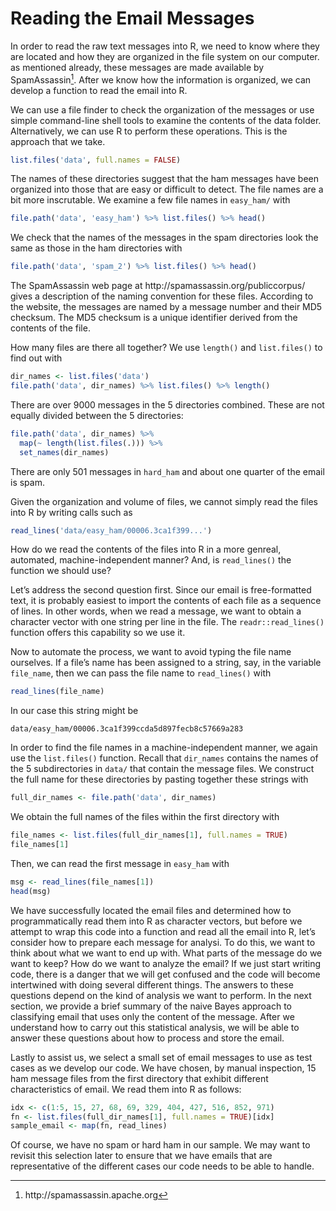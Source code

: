 # Reading the Email Messages {#reading}

In order to read the raw text messages into R, we need to know where they are located and how they are organized in the file system on our computer. as mentioned already, these messages are made available by SpamAssassin^[http://spamassassin.apache.org]. After we know how the information is organized, we can develop a function to read the email into R.

We can use a file finder to check the organization of the messages or use simple command-line shell tools to examine the contents of the data folder. Alternatively, we can use R to perform these operations. This is the approach that we take.

```r
list.files('data', full.names = FALSE)
```

The names of these directories suggest that the ham messages have been organized into those that are easy or difficult to detect. The file names are a bit more inscrutable. We examine a few file names in `easy_ham/` with

```r
file.path('data', 'easy_ham') %>% list.files() %>% head()
```

We check that the names of the messages in the spam directories look the same as those in the ham directories with

```r
file.path('data', 'spam_2') %>% list.files() %>% head()
```

The SpamAssassin web page at http://spamassassin.org/publiccorpus/ gives a description of the naming convention for these files. According to the website, the messages are named by a message number and their MD5 checksum. The MD5 checksum is a unique identifier derived from the contents of the file.

How many files are there all together? We use `length()` and `list.files()` to find out with

```r
dir_names <- list.files('data')
file.path('data', dir_names) %>% list.files() %>% length()
```

There are over 9000 messages in the 5 directories combined. These are not equally divided between the 5 directories:

```r
file.path('data', dir_names) %>% 
  map(~ length(list.files(.))) %>% 
  set_names(dir_names)
```

There are only 501 messages in `hard_ham` and about one quarter of the email is spam.

Given the organization and volume of files, we cannot simply read the files into R by writing calls such as

```r
read_lines('data/easy_ham/00006.3ca1f399...')
```

How do we read the contents of the files into R in a more genreal, automated, machine-independent manner? And, is `read_lines()` the function we should use?

Let's address the second question first. Since our email is free-formatted text, it is probably easiest to import the contents of each file as a sequence of lines. In other words, when we read a message, we want to obtain a character vector with one string per line in the file. The `readr::read_lines()` function offers this capability so we use it.

Now to automate the process, we want to avoid typing the file name ourselves. If a file's name has been assigned to a string, say, in the variable `file_name`, then we can pass the file name to `read_lines()` with

```r
read_lines(file_name)
```

In our case this string might be

```
data/easy_ham/00006.3ca1f399ccda5d897fecb8c57669a283
```

In order to find the file names in a machine-independent manner, we again use the `list.files()` function. Recall that `dir_names` contains the names of the 5 subdirectories in `data/` that contain the message files. We construct the full name for these directories by pasting together these strings with

```r
full_dir_names <- file.path('data', dir_names)
```

We obtain the full names of the files within the first directory with

```r
file_names <- list.files(full_dir_names[1], full.names = TRUE)
file_names[1]
```

Then, we can read the first message in `easy_ham` with

```r
msg <- read_lines(file_names[1])
head(msg)
```

We have successfully located the email files and determined how to programmatically read them into R as character vectors, but before we attempt to wrap this code into a function and read all the email into R, let's consider how to prepare each message for analysi. To do this, we want to think about what we want to end up with. What parts of the message do we want to keep? How do we want to analyze the email? If we just start writing code, there is a danger that we will get confused and the code will become intertwined with doing several different things. The answers to these questions depend on the kind of analysis we want to perform. In the next section, we provide a brief summary of the naive Bayes approach to classifying email that uses only the content of the message. After we understand how to carry out this statistical analysis, we will be able to answer these questions about how to process and store the email.

Lastly to assist us, we select a small set of email messages to use as test cases as we develop our code. We have chosen, by manual inspection, 15 ham message files from the first directory that exhibit different characteristics of email. We read them into R as follows:

```r
idx <- c(1:5, 15, 27, 68, 69, 329, 404, 427, 516, 852, 971)
fn <- list.files(full_dir_names[1], full.names = TRUE)[idx]
sample_email <- map(fn, read_lines)
```

Of course, we have no spam or hard ham in our sample. We may want to revisit this selection later to ensure that we have emails that are representative of the different cases our code needs to be able to handle.